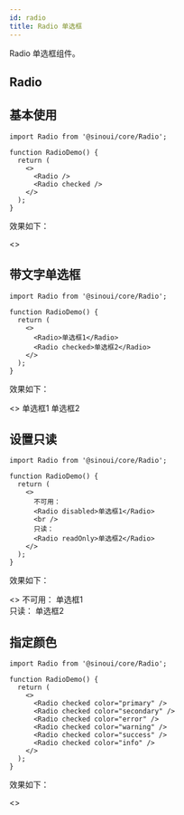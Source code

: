 ```yaml
---
id: radio
title: Radio 单选框
---
```


Radio 单选框组件。


## Radio

## 基本使用

```tsx
import Radio from '@sinoui/core/Radio';

function RadioDemo() {
  return (
    <>
      <Radio />
      <Radio checked />
    </>
  );
}
```

效果如下：

<ThemeProvider theme={defaultTheme}>
  <>
    <Radio />
    <Radio checked />
  </>  
</ThemeProvider>

## 带文字单选框

```tsx
import Radio from '@sinoui/core/Radio';

function RadioDemo() {
  return (
    <>
      <Radio>单选框1</Radio>
      <Radio checked>单选框2</Radio>
    </>
  );
}
```

效果如下：

<ThemeProvider theme={defaultTheme}>
  <>
    <Radio>单选框1</Radio>
    <Radio checked>单选框2</Radio>
  </>  
</ThemeProvider>

## 设置只读

```tsx
import Radio from '@sinoui/core/Radio';

function RadioDemo() {
  return (
    <>
      不可用：
      <Radio disabled>单选框1</Radio>
      <br />
      只读：
      <Radio readOnly>单选框2</Radio>
    </>
  );
}
```

效果如下：

<ThemeProvider theme={defaultTheme}>
  <>
    不可用：
    <Radio disabled>单选框1</Radio>
    <br />
    只读：
    <Radio readOnly>单选框2</Radio>
  </>  
</ThemeProvider>

## 指定颜色

```tsx
import Radio from '@sinoui/core/Radio';

function RadioDemo() {
  return (
    <>
      <Radio checked color="primary" />
      <Radio checked color="secondary" />
      <Radio checked color="error" />
      <Radio checked color="warning" />
      <Radio checked color="success" />
      <Radio checked color="info" />
    </>
  );
}
```

效果如下：

<ThemeProvider theme={defaultTheme}>
  <>
    <Radio checked color="primary" />
    <Radio checked color="secondary" />
    <Radio checked color="error" />
    <Radio checked color="warning" />
    <Radio checked color="success" />
    <Radio checked color="info" />
  </>  
</ThemeProvider>
